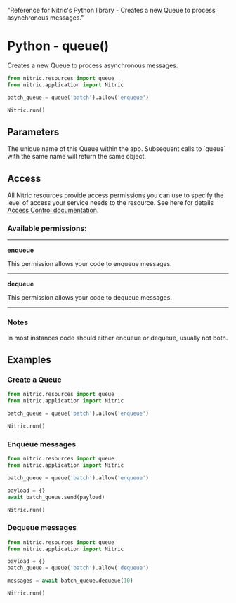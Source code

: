   "Reference for Nitric's Python library - Creates a new Queue to process asynchronous messages."

# Python - queue()

Creates a new Queue to process asynchronous messages.

```python
from nitric.resources import queue
from nitric.application import Nitric

batch_queue = queue('batch').allow('enqueue')

Nitric.run()
```

## Parameters

<Properties>
  <Property name="name" required type="string">
    The unique name of this Queue within the app. Subsequent calls to `queue`
    with the same name will return the same object.
  </Property>
</Properties>

## Access

All Nitric resources provide access permissions you can use to specify the level of access your service needs to the resource. See here for details [Access Control documentation](/concepts/access-control).

### Available permissions:

---

**enqueue**

This permission allows your code to enqueue messages.

---

**dequeue**

This permission allows your code to dequeue messages.

---

### Notes

In most instances code should either enqueue or dequeue, usually not both.

## Examples

### Create a Queue

```python
from nitric.resources import queue
from nitric.application import Nitric

batch_queue = queue('batch').allow('enqueue')

Nitric.run()
```

### Enqueue messages

```python
from nitric.resources import queue
from nitric.application import Nitric

batch_queue = queue('batch').allow('enqueue')

payload = {}
await batch_queue.send(payload)

Nitric.run()
```

### Dequeue messages

```python
from nitric.resources import queue
from nitric.application import Nitric

payload = {}
batch_queue = queue('batch').allow('dequeue')

messages = await batch_queue.dequeue(10)

Nitric.run()
```

